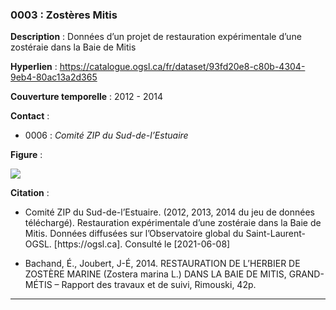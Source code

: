 ### 0003 : Zostères Mitis {-}

<!-- -------------------------------------------------- -->
**Description** : Données d'un projet de restauration expérimentale d’une zostéraie dans la Baie de Mitis

<!-- -------------------------------------------------- -->

  **Hyperlien** : [https://catalogue.ogsl.ca/fr/dataset/93fd20e8-c80b-4304-9eb4-80ac13a2d365](https://catalogue.ogsl.ca/fr/dataset/93fd20e8-c80b-4304-9eb4-80ac13a2d365)


<!-- -------------------------------------------------- -->

  **Couverture temporelle** : 2012 - 2014



<!-- -------------------------------------------------- -->
**Contact** :


  - 0006 : *Comité ZIP du Sud-de-l'Estuaire*


<!-- -------------------------------------------------- -->
**Figure** :

![](../figures/figures-format/data0003.png)


<!-- -------------------------------------------------- -->
**Citation** :


  - Comité ZIP du Sud-de-l'Estuaire. (2012, 2013, 2014 du jeu de données téléchargé). Restauration expérimentale d’une zostéraie dans la Baie de Mitis. Données diffusées sur l'Observatoire global du Saint-Laurent-OGSL. [https://ogsl.ca]. Consulté le [2021-06-08]

  - Bachand, É., Joubert, J-É, 2014. RESTAURATION DE L’HERBIER DE ZOSTÈRE MARINE (Zostera marina L.) DANS LA BAIE DE MITIS, GRAND-MÉTIS – Rapport des travaux et de suivi, Rimouski, 42p.




<!-- -------------------------------------------------- -->



<hr>
<br>

